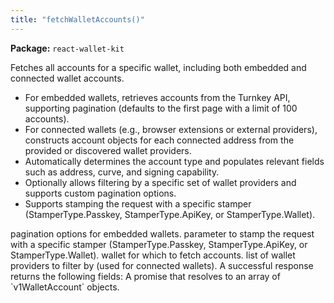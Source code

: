 ```yaml
---
title: "fetchWalletAccounts()"
---
```



<p><strong>Package:</strong> <code>react-wallet-kit</code></p>

<H3Bordered text="Overview" />

Fetches all accounts for a specific wallet, including both embedded and connected wallet accounts.

<ul>
  <li>For embedded wallets, retrieves accounts from the Turnkey API, supporting pagination (defaults to the first page with a limit of 100 accounts).</li>
  <li>For connected wallets (e.g., browser extensions or external providers), constructs account objects for each connected address from the provided or discovered wallet providers.</li>
  <li>Automatically determines the account type and populates relevant fields such as address, curve, and signing capability.</li>
  <li>Optionally allows filtering by a specific set of wallet providers and supports custom pagination options.</li>
  <li>Supports stamping the request with a specific stamper (StamperType.Passkey, StamperType.ApiKey, or StamperType.Wallet).</li>
</ul>

<H3Bordered text="Parameters" />

<ParamField body="params" type='FetchWalletAccountsParams' required={true} >
  <Expandable title="params details">
    <NestedParam parentKey="params" childKey="paginationOptions" type='v1Pagination' required={false}>
pagination options for embedded wallets.
</NestedParam>
    <NestedParam parentKey="params" childKey="stampWith" type='StamperType' required={false}>
parameter to stamp the request with a specific stamper (StamperType.Passkey, StamperType.ApiKey, or StamperType.Wallet).
</NestedParam>
    <NestedParam parentKey="params" childKey="wallet" type='Wallet' required={true}>
wallet for which to fetch accounts.
</NestedParam>
    <NestedParam parentKey="params" childKey="walletProviders" type='WalletProvider[]' required={false}>
list of wallet providers to filter by (used for connected wallets).
</NestedParam>
  </Expandable>
</ParamField>

<H3Bordered text="Response" />
A successful response returns the following fields:

<ResponseField name="returns" type="WalletAccount[]" required={true}>
  A promise that resolves to an array of `v1WalletAccount` objects.
</ResponseField>
